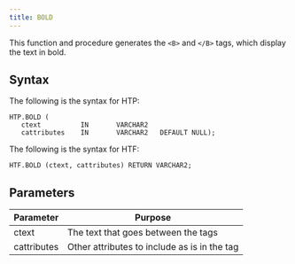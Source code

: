 ```yaml
---
title: BOLD
---
```


This function and procedure generates the `<B>` and `</B>` tags, which display the text in bold.

## Syntax 

The following is the syntax for HTP:

```
HTP.BOLD (
   ctext          IN       VARCHAR2
   cattributes    IN       VARCHAR2   DEFAULT NULL);
```

The following is the syntax for HTF:

```
HTF.BOLD (ctext, cattributes) RETURN VARCHAR2;
```

## Parameters 

| Parameter | Purpose  |
| --------- | -------- |
| ctext | The text that goes between the tags |
| cattributes | Other attributes to include as is in the tag |

